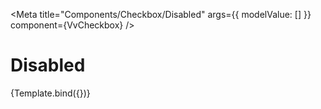 


<Meta
	title="Components/Checkbox/Disabled"
	args={{
		modelValue: []
	}}
	component={VvCheckbox}
/>

# Disabled

<Canvas>
	<Story
		name="Disabled"
		args={{
			id: 1,
			label: 'Option 1',
			name: 'ck1',
			disabled: true,
			value: 1
		}}>
		{Template.bind({})}
	</Story>
</Canvas>
